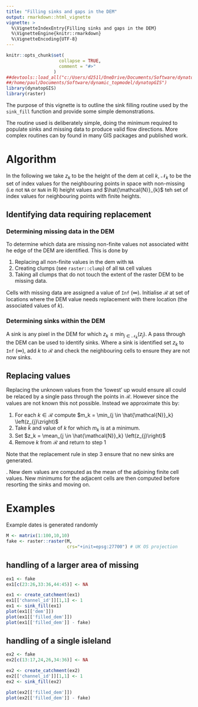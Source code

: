 ```yaml
---
title: "Filling sinks and gaps in the DEM"
output: rmarkdown::html_vignette
vignette: >
  %\VignetteIndexEntry{Filling sinks and gaps in the DEM}
  %\VignetteEngine{knitr::rmarkdown}
  %\VignetteEncoding{UTF-8}
---
```


```r
knitr::opts_chunk$set(
                    collapse = TRUE,
                    comment = "#>"
                  )
##devtools::load_all("c:/Users/d251l/OneDrive/Documents/Software/dynatopGIS")
##/home/paul/Documents/Software/dynamic_topmodel/dynatopGIS")
library(dynatopGIS)
library(raster)
```
The purpose of this vignette is to outline the sink filling routine used by
the `sink_fill` function and provide some simple demonstrations.

The routine used is deliberately simple, doing the minimum required to populate
sinks and missing data to produce valid flow directions. More complex routines
can by found in many GIS packages and published work.

# Algorithm
In the following we take $z_{k}$ to be the height of the dem at cell $k$, $\mathcal{N}_{k}$ to be the set of index values for the neighbouring
points in space with non-missing
(i.e not `NA` or `NaN` in R)
height values and $\hat{\mathcal{N}}_{k}$ teh set of index values for
neighbouring points with finite heights.

## Identifying data requiring replacement

### Determining missing data in the DEM

To determine which data are missing non-finite values not associated witht he
edge of the DEM are identified. This is done by

1. Replacing all non-finite values in the dem with `NA`
2. Creating clumps (see `raster::clump`) of all `NA` cell values
3. Taking all clumps that do not touch the extent of the raster DEM to be
   missing data.

Cells with missing data are assigned a value of `Inf` ($\infty$). Initialise
$\mathcal{R}$ at set of locations where the DEM value needs replacement with
there location (the associated values of $k$).

### Determining sinks within the DEM

A sink is any pixel in the DEM for which $z_{k} \leq \min_{j \in
\mathcal{N}_k} \left(z_{j}\right)$. A pass through the DEM can be used to
identify sinks. Where a sink is identified set $z_{k}$ to `Inf` ($\infty$), add $k$ to $\mathcal{R}$ and check the neighbouring cells to ensure they are not now sinks.

## Replacing values

Replacing the unknown values from the 'lowest' up would ensure all could be
relaced by a single pass through the points in $\mathcal{R}$. However since
the values are not known this not possible. Instead we approximate this by:

1. For each $k \in \mathcal{R}$ compute $m_k = \min_{j \in
\hat{\mathcal{N}}_k} \left(z_{j}\zright)$
2. Take $\tilde{k}$ and value of $k$ for which $m_k$ is at a minimum.
3. Set $z_k = \mean_{j \in \hat{\mathcal{N}}_k} \left(z_{j}\right)$
4. Remove $k$ from $\mathcal{R}$ and return to step 1

Note that the replacement rule in step 3 ensure that no new sinks are
generated.

. New dem values are computed as the mean of the adjoining finite cell values. New minimums for the adjacent cells are then computed before resorting the sinks and moving on.

# Examples

Example dates is generated randomly

```r
M <- matrix(1:100,10,10)
fake <- raster::raster(M,
                       crs="+init=epsg:27700") # UK OS projection
```

## handling of a larger area of missing

```r
ex1 <- fake
ex1[c(23:26,33:36,44:45)] <- NA

ex1 <- create_catchment(ex1)
ex1[['channel_id']][1,1] <- 1
ex1 <- sink_fill(ex1)
plot(ex1[['dem']])
plot(ex1[['filled_dem']])
plot(ex1[['filled_dem']] - fake)
```

## handling of a single isleland

```r
ex2 <- fake
ex2[c(13:17,24,26,34:36)] <- NA

ex2 <- create_catchment(ex2)
ex2[['channel_id']][1,1] <- 1
ex2 <- sink_fill(ex2)

plot(ex2[['filled_dem']])
plot(ex2[['filled_dem']] - fake)
```
